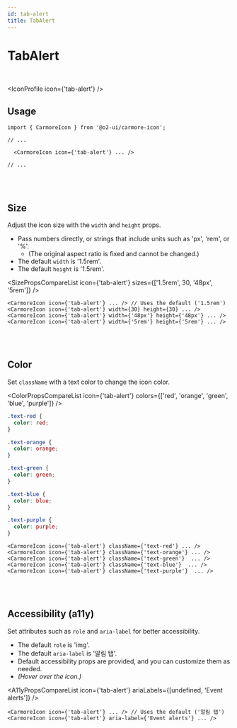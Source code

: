 ```yaml
---
id: tab-alert
title: TabAlert
---
```




# TabAlert

<br />

<IconProfile icon={'tab-alert'} />

## Usage

```tsx
import { CarmoreIcon } from '@o2-ui/carmore-icon';

// ...

  <CarmoreIcon icon={'tab-alert'} ... />

// ...
```

<br />
<br />

## Size

Adjust the icon size with the `width` and `height` props.

- Pass numbers directly, or strings that include units such as 'px', 'rem', or '%'.
  - (The original aspect ratio is fixed and cannot be changed.)
- The default `width` is '1.5rem'.
- The default `height` is '1.5rem'.

<SizePropsCompareList icon={'tab-alert'} sizes={['1.5rem', 30, '48px', '5rem']} />

```tsx
<CarmoreIcon icon={'tab-alert'} ... /> // Uses the default ('1.5rem')
<CarmoreIcon icon={'tab-alert'} width={30} height={30} ... />
<CarmoreIcon icon={'tab-alert'} width={'48px'} height={'48px'} ... />
<CarmoreIcon icon={'tab-alert'} width={'5rem'} height={'5rem'} ... />
```

<br />
<br />

## Color

Set `className` with a text color to change the icon color.

<ColorPropsCompareList icon={'tab-alert'} colors={['red', 'orange', 'green', 'blue', 'purple']} />

```css
.text-red {
  color: red;
}

.text-orange {
  color: orange;
}

.text-green {
  color: green;
}

.text-blue {
  color: blue;
}

.text-purple {
  color: purple;
}
```

```tsx
<CarmoreIcon icon={'tab-alert'} className={'text-red'} ... />
<CarmoreIcon icon={'tab-alert'} className={'text-orange'} ... />
<CarmoreIcon icon={'tab-alert'} className={'text-green'}  ... />
<CarmoreIcon icon={'tab-alert'} className={'text-blue'}  ... />
<CarmoreIcon icon={'tab-alert'} className={'text-purple'}  ... />
```

<br />
<br />

## Accessibility (a11y)

Set attributes such as `role` and `aria-label` for better accessibility.

- The default `role` is 'img'.
- The default `aria-label` is '알림 탭'.
- Default accessibility props are provided, and you can customize them as needed.
- _(Hover over the icon.)_

<A11yPropsCompareList icon={'tab-alert'} ariaLabels={[undefined, 'Event alerts']} />

```tsx
<CarmoreIcon icon={'tab-alert'} ... /> // Uses the default ('알림 탭')
<CarmoreIcon icon={'tab-alert'} aria-label={'Event alerts'} ... />
```
